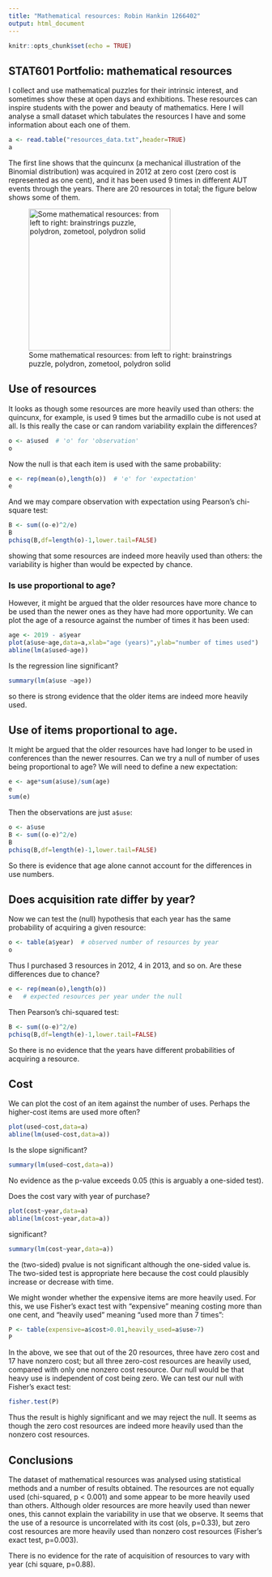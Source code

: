 ```yaml
---
title: "Mathematical resources: Robin Hankin 1266402"
output: html_document
---
```


```r
knitr::opts_chunk$set(echo = TRUE)
```

## STAT601 Portfolio: mathematical resources

I collect and use mathematical puzzles for their intrinsic interest, and sometimes show these at open days and exhibitions.  These resources can inspire students with the power and beauty of mathematics.  Here I will analyse a small dataset which tabulates the resources I have and some information about each one of them.

```r
a <- read.table("resources_data.txt",header=TRUE)
a
```

The first line shows that the quincunx (a mechanical illustration of the Binomial distribution) was acquired in 2012 at zero cost (zero cost is represented as one cent), and it has been used 9 times in different AUT events through the years.  There are 20 resources in total; the figure below shows some of them.  

![Some mathematical resources: from left to right: brainstrings puzzle, polydron, zometool, polydron solid](resources.jpg){width=280px}


## Use of resources

It looks as though some resources are more heavily used than others: the quincunx, for example, is used 9 times but the armadillo cube is not used at all.  Is this really the case or can random variability explain the differences?

```r
o <- a$used  # 'o' for 'observation'
o
```

Now the null is that each item is used with the same probability:
```r
e <- rep(mean(o),length(o))  # 'e' for 'expectation'
e
```

And we may compare observation with expectation using Pearson's chi-square test:

```r
B <- sum((o-e)^2/e)
B
pchisq(B,df=length(o)-1,lower.tail=FALSE)
```

showing that some resources are indeed more heavily used than others: the variability is higher than would be expected  by chance.

### Is use proportional to age?

However, it might be argued that the older resources have more chance to be used than the newer ones as they have had more opportunity.  We can plot the age of a resource against the number of times it has been used:

```r
age <- 2019 - a$year
plot(a$use~age,data=a,xlab="age (years)",ylab="number of times used")
abline(lm(a$used~age))
```

Is the regression line significant?

```r
summary(lm(a$use ~age))
```

so there is strong evidence that the older items are indeed more heavily used. 

## Use of items proportional to age.

It might be argued that the older resources have had longer to be used in conferences than the newer resourres.
Can we try a null of number of uses being proportional to age? We will need to define a new expectation:

```r
e <- age*sum(a$use)/sum(age)
e
sum(e)
```

Then the observations are just ```a$use```:

```r
o <- a$use
B <- sum((o-e)^2/e)
B
pchisq(B,df=length(e)-1,lower.tail=FALSE)
```

So there is evidence that age alone cannot account for the differences in use numbers.

## Does acquisition rate differ by year?
Now we can test the (null) hypothesis that each year has the same probability of acquiring a given resource:

```r
o <- table(a$year)  # observed number of resources by year
o
```

Thus I purchased 3 resources in 2012, 4 in 2013, and so on.  Are these differences due to chance?

```r
e <- rep(mean(o),length(o))
e   # expected resources per year under the null
```

Then Pearson's chi-squared test:

```r
B <- sum((o-e)^2/e)
pchisq(B,df=length(e)-1,lower.tail=FALSE)
```

So there is no evidence that the years have different probabilities of acquiring a resource.


## Cost

We can plot the cost of an item against the number of uses.  Perhaps the higher-cost items are used more often?

```r
plot(used~cost,data=a)
abline(lm(used~cost,data=a))
```

Is the slope significant?

```r
summary(lm(used~cost,data=a))
```

No evidence as the p-value exceeds 0.05 (this is arguably a one-sided test).

Does the cost vary with year of purchase?

```r
plot(cost~year,data=a)
abline(lm(cost~year,data=a))
```

significant?

```r
summary(lm(cost~year,data=a))
```

the (two-sided) pvalue is not significant although the one-sided value is.  The two-sided test is appropriate here because the cost could plausibly increase or decrease with time.

We might wonder whether the expensive items are more heavily used.  For this, we use Fisher's exact test with "expensive" meaning costing more than one cent, and "heavily used" meaning "used more than 7 times":

```r
P <- table(expensive=a$cost>0.01,heavily_used=a$use>7)
P
```

In the above, we see that out of the 20 resources, three have zero cost and 17 have nonzero cost; but all three zero-cost resources are heavily used, compared with only one nonzero cost resource. Our null would be that heavy use is independent of cost being zero.  We can test our null with Fisher's exact test:

```r
fisher.test(P)
```

Thus the result is highly significant and we may reject the null.  It seems as though the zero cost resources are indeed more heavily used than the nonzero cost resources.

## Conclusions

The dataset of mathematical resources was analysed using statistical methods and a number of results obtained. 
The resources are not equally used (chi-squared, p < 0.001) and some appear to be more heavily used than others.
Although older resources are more heavily used than newer ones, this cannot explain the variability in use that we observe.  It seems that the use of a resource is uncorrelated with its cost (ols, p=0.33), but zero cost resources are more heavily used than nonzero cost resources (Fisher's exact test, p=0.003).

There is no  evidence for the rate of acquisition of resources to vary with year (chi square, p=0.88).



